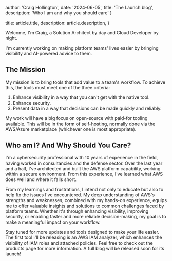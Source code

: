 
  author: 'Craig Hollington',
  date: '2024-06-05',
  title: 'The Launch blog',
  description:
  'Who I am and why you should care'
}

  title: article.title,
  description: article.description,
}


Welcome, I'm Craig, a Solution Architect by day and Cloud Developer by night.

I'm currently working on making platform teams' lives easier by bringing visibility and AI-powered advice to them.

## The Mission

My mission is to bring tools that add value to a team's workflow. To achieve this, the tools must meet one of the three criteria:

1. Enhance visibility in a way that you can't get with the native tool.
2. Enhance security.
3. Present data in a way that decisions can be made quickly and reliably.

My work will have a big focus on open-source with paid-for tooling available. This will be in the form of self-hosting, normally done via the AWS/Azure marketplace (whichever one is most appropriate).

## Who am I? And Why Should You Care?

I'm a cybersecurity professional with 10 years of experience in the field, having worked in consultancies and the defense sector. Over the last year and a half, I've architected and built the AWS platform capability, working within a secure environment. From this experience, I've learned what AWS does well and where it falls short. 

From my learnings and frustrations, I intend not only to educate but also to help fix the issues I've encountered. My deep understanding of AWS's strengths and weaknesses, combined with my hands-on experience, equips me to offer valuable insights and solutions to common challenges faced by platform teams. Whether it's through enhancing visibility, improving security, or enabling faster and more reliable decision-making, my goal is to make a meaningful impact on your workflow.

Stay tuned for more updates and tools designed to make your life easier. The first tool I'll be releasing is an AWS IAM analyzer, which enhances the visibility of IAM roles and attached policies. Feel free to check out the products page for more information. A full blog will be released soon for its launch!
